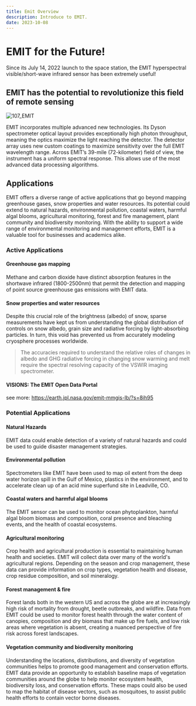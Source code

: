 ```yaml
---
title: Emit Overview
description: Introduce to EMIT.
date: 2023-10-08
---
```


# EMIT for the Future!
Since its July 14, 2022 launch to the space station, the EMIT hyperspectral visible/short-wave infrared sensor has been extremely useful!

## EMIT has the potential to revolutionize this field of remote sensing
![107_EMIT](https://earth.jpl.nasa.gov/emit/system/resources/list_images/107_EMIT_lifted.png)

EMIT incorporates multiple advanced new technologies. Its Dyson spectrometer optical layout provides exceptionally high photon throughput, meaning the optics maximize the light reaching the detector. The detector array uses new custom coatings to maximize sensitivity over the full EMIT wavelength range. Across EMIT’s 39-mile (72-kilometer) field of view, the instrument has a uniform spectral response. This allows use of the most advanced data processing algorithms.

## Applications
EMIT offers a diverse range of active applications that go beyond mapping greenhouse gases, snow properties and water resources. Its potential could extend to natural hazards, environmental pollution, coastal waters, harmful algal blooms, agricultural monitoring, forest and fire management, plant community and biodiversity monitoring. With the ability to support a wide range of environmental monitoring and management efforts, EMIT is a valuable tool for businesses and academics alike.

### Active Applications

#### Greenhouse gas mapping
Methane and carbon dioxide have distinct absorption features in the shortwave infrared (1800-2500nm) that permit the detection and mapping of point source greenhouse gas emissions with EMIT data.

#### Snow properties and water resources
 Despite this crucial role of the brightness (albedo) of snow, sparse measurements have kept us from understanding the global distribution of controls on snow albedo, grain size and radiative forcing by light-absorbing particles. In turn, this void has prevented us from accurately modeling cryosphere processes worldwide.
 > The accuracies required to understand the relative roles of changes in albedo and GHG radiative forcing in changing snow warming and melt require the spectral resolving capacity of the VSWIR imaging spectrometer.

 #### VISIONS: The EMIT Open Data Portal
see more: https://earth.jpl.nasa.gov/emit-mmgis-lb/?s=8ih95

### Potential Applications

#### Natural Hazards
EMIT data could enable detection of a variety of natural hazards and could be used to guide disaster management strategies.

#### Environmental pollution
Spectrometers like EMIT have been used to map oil extent from the deep water horizon spill in the Gulf of Mexico, plastics in the environment, and to accelerate clean up of an acid mine superfund site in Leadville, CO.

#### Coastal waters and harmful algal blooms
 The EMIT sensor can be used to monitor ocean phytoplankton, harmful algal bloom biomass and composition, coral presence and bleaching events, and the health of coastal ecosystems.

 #### Agricultural monitoring
Crop health and agricultural production is essential to maintaining human health and societies. EMIT will collect data over many of the world's agricultural regions. Depending on the season and crop management, these data can provide information on crop types, vegetation health and disease, crop residue composition, and soil mineralogy.

#### Forest management & fire
Forest lands both in the western US and across the globe are at increasingly high risk of mortality from drought, beetle outbreaks, and wildfire. Data from EMIT could be used to monitor forest health through the water content of canopies, composition and dry biomass that make up fire fuels, and low risk areas where vegetation is absent, creating a nuanced perspective of fire risk across forest landscapes.

#### Vegetation community and biodiversity monitoring
Understanding the locations, distributions, and diversity of vegetation communities helps to promote good management and conservation efforts. EMIT data provide an opportunity to establish baseline maps of vegetation communities around the globe to help monitor ecosystem health, biodiversity loss, and conservation efforts. These maps could also be used to map the habitat of disease vectors, such as mosquitoes, to assist public health efforts to contain vector borne diseases.